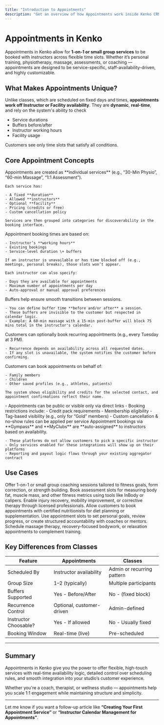 ```yaml
---
title: "Introduction to Appointments"
description: "Get an overview of how Appointments work inside Kenko CRM"
---
```



# Appointments in Kenko

Appointments in Kenko allow for **1-on-1 or small group services** to be booked with instructors across flexible time slots. Whether it’s personal training, physiotherapy, massage, assessments, or coaching — appointments are designed to be service-specific, staff-availability-driven, and highly customizable.

## What Makes Appointments Unique?

Unlike classes, which are scheduled on fixed days and times, **appointments work off Instructor or Facility availability**. They are **dynamic**, **real-time**, and rely on the system's ability to check

- Service durations
- Buffers before/after
- Instructor working hours
- Facility usage

Customers see only time slots that satisfy all conditions.

## Core Appointment Concepts

<AccordionGroup>
  <Accordion title="Service-Based Configuration">
    Appointments are created as **individual services** (e.g., “30-Min Physio”, “60-min Massage”, “1:1 Assessment”).

    Each service has:

    - A fixed **duration**
    - Allowed **instructors**
    - Optional **facility**
    - Pricing (credits or free)
    - Custom cancellation policy

    Services are then grouped into categories for discoverability in the booking interface.
  </Accordion>
  <Accordion title="Instructor-Driven Availability">
    Appointment booking times are based on:

    - Instructor’s **working hours**
    - Existing bookings
    - Service-level duration \+ buffers

    If an instructor is unavailable or has time blocked off (e.g., meetings, personal breaks), those slots won’t appear.

    Each instructor can also specify:

    - Days they are available for appointments
    - Maximum number of appointments per day
    - Auto-approval or manual approval preferences
  </Accordion>
  <Accordion title="Buffer Management & Flexibility">
    Buffers help ensure smooth transitions between sessions.

    - You can define buffer time **before and/or after** a session.
    - These buffers are invisible to the customer but respected in calendar logic.
    - Example: A 60-min massage with a 15-min post-buffer will block 75 mins total in the instructor's calendar.
  </Accordion>
  <Accordion title="Recurring Appointments">
    Customers can optionally book recurring appointments (e.g., every Tuesday at 3 PM).

    - Recurrence depends on availability across all requested dates.
    - If any slot is unavailable, the system notifies the customer before confirming.
  </Accordion>
  <Accordion title="Booking for Someone Else & Dependencies">
    Customers can book appointments on behalf of:

    - Family members
    - Children
    - Other saved profiles (e.g., athletes, patients)

    The system shows eligibility and credits for the selected contact, and appointment confirmations reflect their name.
  </Accordion>
  <Accordion title="Visibility, Eligibility & Rules">
    - Appointments can be public or visible only via direct links
    - Booking restrictions include:
      - Credit pack requirements
      - Membership eligibility
      - Tag-based visibility (e.g., only for “Gold” members)
    - Custom cancellation & no-show rules can be applied per service
  </Accordion>
  <Accordion title="Integration Behavior">
    Appointment bookings via **Gympass** and **MyClubs** are **auto-assigned** to instructors based on availability.

    - These platforms do not allow customers to pick a specific instructor
    - Only services enabled for these integrations will show up on their platforms
    - Reporting and payout logic flows through your existing aggregator contract
  </Accordion>
</AccordionGroup>

## Use Cases

<CardGroup cols={2}>
  <Card title="Personal Training" icon="dumbbell">
    Offer 1-on-1 or small group coaching sessions tailored to fitness goals, form correction, or strength building.
  </Card>
  <Card title="Body Composition Analysis" icon="child">
    Book assessment slots for measuring body fat, muscle mass, and other fitness metrics using tools like InBody or calipers.
  </Card>
  <Card title="Physiotherapy & Recovery" icon="spa">
    Enable injury recovery, mobility improvement, or corrective therapy through licensed professionals.
  </Card>
  <Card title="Nutrition Consults" icon="salad">
    Allow customers to book appointments with certified nutritionists for diet planning or supplementation.
  </Card>
  <Card title="Goal Planning / 1-on-1 Check-ins" icon="bullseye">
    Use appointment slots to set personal goals, review progress, or create structured accountability with coaches or mentors.
  </Card>
  <Card title="Massage & Relaxation" icon="spa">
    Schedule massage therapy, recovery-focused bodywork, or relaxation appointments to complement training.
  </Card>
</CardGroup>

## Key Differences from Classes

| Feature               | Appointments              | Classes                    |
| --------------------- | ------------------------- | -------------------------- |
| Scheduled By          | Instructor availability   | Admin or recurring pattern |
| Group Size            | 1–2 (typically)           | Multiple participants      |
| Buffers Supported     | Yes - Before/After        | No - (fixed block)         |
| Recurrence Control    | Optional, customer-driven | Admin-defined              |
| Instructor Choosable? | Yes -  If allowed         | No - Usually fixed         |
| Booking Window        | Real-time (live)          | Pre-scheduled              |

---

## Summary

Appointments in Kenko give you the power to offer flexible, high-touch services with real-time availability logic, detailed control over scheduling rules, and smooth integration into your studio’s customer experience.

Whether you're a coach, therapist, or wellness studio — appointments help you scale 1:1 engagement while maintaining structure and simplicity.

---

Let me know if you want a follow-up article like **“Creating Your First Appointment Service”** or **“Instructor Calendar Management for Appointments”**.